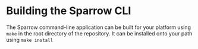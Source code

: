 
# Building the Sparrow CLI

The Sparrow command-line application can be built for your platform
using `make` in the root directory of the repository.
It can be installed onto your path using `make install`


